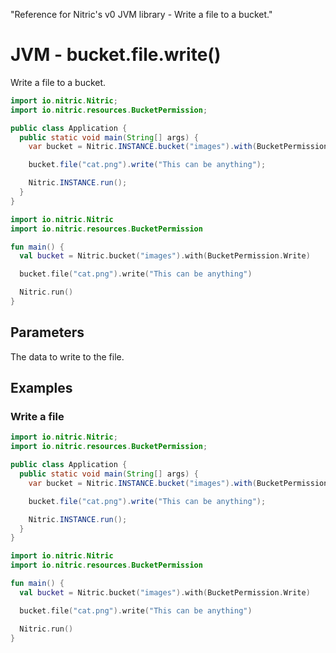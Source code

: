   "Reference for Nitric's v0 JVM library - Write a file to a bucket."

# JVM - bucket.file.write()

Write a file to a bucket.

<CodeSwitcher>

```java
import io.nitric.Nitric;
import io.nitric.resources.BucketPermission;

public class Application {
  public static void main(String[] args) {
    var bucket = Nitric.INSTANCE.bucket("images").with(BucketPermission.Write);

    bucket.file("cat.png").write("This can be anything");

    Nitric.INSTANCE.run();
  }
}
```

```kotlin
import io.nitric.Nitric
import io.nitric.resources.BucketPermission

fun main() {
  val bucket = Nitric.bucket("images").with(BucketPermission.Write)

  bucket.file("cat.png").write("This can be anything")

  Nitric.run()
}
```

</CodeSwitcher>

## Parameters

<Properties>
  <Property name="data" required type="byte[] or String">
    The data to write to the file.
  </Property>
</Properties>

## Examples

### Write a file

<CodeSwitcher>

```java
import io.nitric.Nitric;
import io.nitric.resources.BucketPermission;

public class Application {
  public static void main(String[] args) {
    var bucket = Nitric.INSTANCE.bucket("images").with(BucketPermission.Write);

    bucket.file("cat.png").write("This can be anything");

    Nitric.INSTANCE.run();
  }
}
```

```kotlin
import io.nitric.Nitric
import io.nitric.resources.BucketPermission

fun main() {
  val bucket = Nitric.bucket("images").with(BucketPermission.Write)

  bucket.file("cat.png").write("This can be anything")

  Nitric.run()
}
```

</CodeSwitcher>
